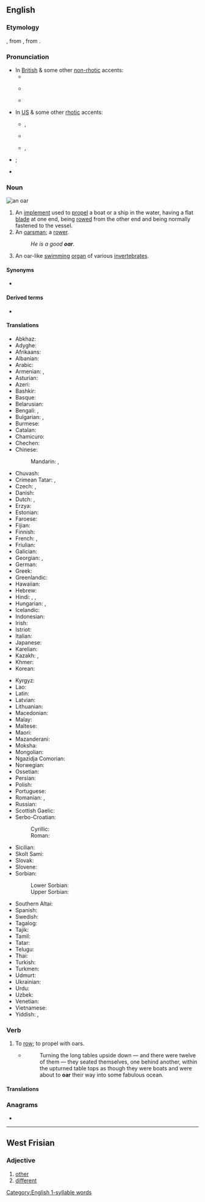 {{also|OAR|öar}}
==English==
{{wikipedia}}

===Etymology===
{{etyl|ang|en}} {{m|ang|ār}}, from {{etyl|non|en}} {{m|non|ár}}, from {{etyl|gem-pro|en}} {{m|gem-pro|*airō||oar}}.

===Pronunciation===
* In [[British]] & some other [[non-rhotic]] accents:
** {{IPA|/ɔː/|lang=en}}
** {{a|nonrhotic|horse-hoarse}} {{IPA|/oə/|lang=en}}
**{{homophones|lang=en|aw|awe}} {{qualifier|in [[non-rhotic]] accents with the {{w|horse–hoarse merger}}}} 
* In [[US]] & some other [[rhotic]] accents:
** {{enPR|ôr}}, {{IPA|/ɔɹ/|lang=en}}
** {{audio|en-us-oar.ogg|Audio (US)|lang=en}}
** {{a|rhotic|horse-hoarse}} {{enPR|ōr}}, {{IPA|/o(ː)ɹ/|lang=en}}
* {{homophones|lang=en|ore|o'er}}; {{l|en|or}} {{qualifier|in accents with the {{w|horse-hoarse merger}}}} 
* {{rhymes|ɔː(ɹ)|lang=en}}

===Noun===
[[File:An oar.JPG|thumb|an oar]]
{{en-noun}}

# An [[implement]] used to [[propel]] a boat or a ship in the water, having a flat [[blade]] at one end, being [[row|rowed]] from the other end and being normally fastened to the vessel.
# An [[oarsman]]; a [[rower]].
#: ''He is a good '''oar'''.''
# {{lb|en|zoology}} An oar-like [[swim]]ming [[organ]] of various [[invertebrate]]s.

====Synonyms====
* {{sense|implement used to propel a boat}} {{l|en|paddle}}

====Derived terms====
* {{l|en|stick one's oar in}}

====Translations====
{{trans-top|implement used to row a boat}}
* Abkhaz: {{t|ab|ажәҩа|sc=Cyrl}}
* Adyghe: {{t|ady|къошъобэщ}}
* Afrikaans: {{t|af|riem}}
* Albanian: {{t+|sq|rrem|m}}
* Arabic: {{t|ar|مِجْذَاف|m}}
* Armenian: {{t+|hy|թիակ}}, {{t+|hy|թի}}
* Asturian: {{t+|ast|remu|m}}
* Azeri: {{t+|az|kürək}}
* Bashkir: {{t|ba|ишкәк}}
* Basque: {{t|eu|arraun}}
* Belarusian: {{t|be|вясло́|n|sc=Cyrl}}
* Bengali: {{t|bn|মাঝি|sc=Beng}}, {{t|bn|বৈঠা|sc=Beng}}
* Bulgarian: {{t+|bg|гребло́|n|sc=Cyrl}}, {{t+|bg|весло́|n|sc=Cyrl}}
* Burmese: {{t+|my|တက်|sc=Mymr}}
* Catalan: {{t+|ca|rem|m}}
* Chamicuro: {{t|ccc|kolo'sheta}}
* Chechen: {{t|ce|пийсак}}
* Chinese:
*: Mandarin: {{t+|cmn|槳|sc=Hani}}, {{t+|cmn|桨|tr=jiǎng|sc=Hani}}
* Chuvash: {{t|cv|кӗсмен|sc=Cyrl}}
* Crimean Tatar: {{t|crh|qayıq küregi}}, {{t|crh|kürek}}
* Czech: {{t+|cs|veslo|n}}, {{t+|cs|pádlo|n}}
* Danish: {{t+|da|åre|c}}
* Dutch: {{t+|nl|riem}}, {{t|nl|roeiriem}}
* Erzya: {{t|myv|миле}}
* Estonian: {{t+|et|aer}}
* Faroese: {{t|fo|ár|f}}
* Fijian: {{t|fj|voce}}
* Finnish: {{t+|fi|airo}}
* French: {{t+|fr|rame}}, {{t+|fr|aviron|m}}
* Friulian: {{t|fur|rem|m}}
* Galician: {{t+|gl|remo|m}}
* Georgian: {{t|ka|ნიჩაბი}}, {{t|ka|ხოფი}}
* German: {{t+|de|Ruder|n}}
* Greek: {{t+|el|κουπί|n}}
* Greenlandic: {{t+|kl|ipak}}
* Hawaiian: {{t|haw|hoe}}
* Hebrew: {{t+|he|מָשׁוֹט|m|tr=mashot}}
* Hindi: {{t+|hi|पतवार|sc=Deva}}, {{t+|hi|चप्पू|sc=Deva}}, {{t|hi|डांड़|sc=Deva}}
* Hungarian: {{t+|hu|evező}}, {{t+|hu|evezőlapát}}
* Icelandic: {{t+|is|ár|f}}
* Indonesian: {{t+|id|dayung}}
* Irish: {{t|ga|rámh|m}}
* Istriot: {{t|ist|rimo|m}}
* Italian: {{t+|it|remo|m}}
* Japanese: {{t+|ja|櫂|tr=かい, kai}}
* Karelian: {{t|krl|airo}}
* Kazakh: {{t|kk|ескек|sc=Cyrl}}, {{t|kk|қалақ|sc=Cyrl}}
* Khmer: {{t+|km|ច្រវា|tr=crɑvaa|sc=Khmr}}
* Korean: {{t+|ko|노}}
{{trans-mid}}
* Kyrgyz: {{t+|ky|калак|sc=Cyrl}}
* Lao: {{t|lo|ແຊວ|sc=Laoo}}
* Latin: {{t+|la|rēmus}}
* Latvian: {{t|lv|airis|m}}
* Lithuanian: {{t|lt|irklas|m}}
* Macedonian: {{t|mk|ве́сло|n|sc=Cyrl}}
* Malay: {{t|ms|dayung}}
* Maltese: {{t|mt|moqdief|m}}
* Maori: {{t|mi|hoe}}
* Mazanderani: {{t|mzn|فیه|tr=fiye}}
* Moksha: {{t|mdf|миле}}
* Mongolian: {{t+|mn|сэлүүр|sc=Cyrl}}
* Ngazidja Comorian: {{t|zdj|nkasi}}
* Norwegian: {{t+|no|åre|c}}
* Ossetian: {{t|os|донвиййаг|sc=Cyrl}}
* Persian: {{t+|fa|پارو|tr=pâru|sc=fa-Arab}}
* Polish: {{t+|pl|wiosło|n}}
* Portuguese: {{t+|pt|remo|m}}
* Romanian: {{t+|ro|ramă|f}}, {{t+|ro|vâslă|f}}
* Russian: {{t+|ru|весло́|n}}
* Scottish Gaelic: {{t|gd|ràmh|m}}
* Serbo-Croatian:
*: Cyrillic: {{t|sh|весло|n}}
*: Roman: {{t+|sh|veslo|n}}
* Sicilian: {{t|scn|remu|m}}
* Skolt Sami: {{t|sms|äirr}}
* Slovak: {{t+|sk|veslo|n}}
* Slovene: {{t+|sl|veslo|n}}
* Sorbian:
*: Lower Sorbian: {{t|dsb|wjasło|n}}
*: Upper Sorbian: {{t|hsb|wjesło|n}}
* Southern Altai: {{t|alt|адалгы}}
* Spanish: {{t+|es|remo|m}}
* Swedish: {{t+|sv|åra|c}}
* Tagalog: {{t|tl|gaod}}
* Tajik: {{t|tg|бели заврақ|sc=Cyrl}}
* Tamil: {{t-needed|ta}}
* Tatar: {{t+|tt|ишкәк|sc=Cyrl}}
* Telugu: {{t+|te|తెడ్డు}}
* Thai: {{t+|th|กรรเชียง}}
* Turkish: {{t+|tr|kürek}}
* Turkmen: {{t|tk|kürek}}
* Udmurt: {{t|udm|полыс}}
* Ukrainian: {{t|uk|весло́|n|sc=Cyrl}}
* Urdu: {{t|ur|چپو|tr=cappū|sc=ur-Arab}}
* Uzbek: {{t+|uz|eshkak}}
* Venetian: {{t|vec|remo|m}}
* Vietnamese: {{t+|vi|chèo}}
* Yiddish: {{t|yi|וועסלע|f|sc=Hebr}}, {{t|yi|רודער|m}}
{{trans-bottom}}

===Verb===
{{en-verb}}

# To [[row]]; to propel with oars.
#* {{RQ:Peake Gormenghast}}
#*: Turning the long tables upside down — and there were twelve of them — they seated themselves, one behind another, within the upturned table tops as though they were boats and were about to '''oar''' their way into some fabulous ocean.

====Translations====
{{trans-see|row}}

===Anagrams===
* {{anagrams|en|AOR|AoR|Ora|ROA|Rao|Roa|aro|ora}}

[[Category:English 1-syllable words]]

----

==West Frisian==

===Adjective===
{{head|fy|adjective}}

# [[other]]
# [[different]]
